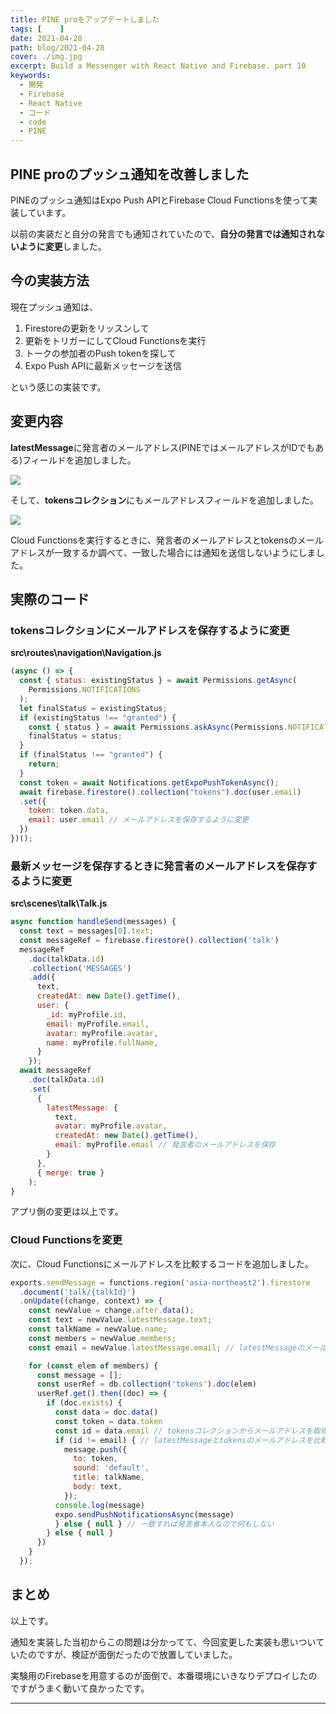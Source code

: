 ```yaml
---
title: PINE proをアップデートしました
tags: [    ]
date: 2021-04-28
path: blog/2021-04-28
cover: ./img.jpg
excerpt: Build a Messenger with React Native and Firebase. part 10
keywords:
  - 開発
  - Firebase
  - React Native
  - コード
  - code
  - PINE
---
```


## PINE proのプッシュ通知を改善しました

<Link to="/blog/2021-04-08">PINEのプッシュ通知はExpo Push APIとFirebase Cloud Functionsを使って実装しています。</Link>

以前の実装だと自分の発言でも通知されていたので、**自分の発言では通知されないように変更**しました。

## 今の実装方法

現在プッシュ通知は、

1. Firestoreの更新をリッスンして
1. 更新をトリガーにしてCloud Functionsを実行
1. トークの参加者のPush tokenを探して
1. Expo Push APIに最新メッセージを送信

という感じの実装です。

## 変更内容

**latestMessage**に発言者のメールアドレス(PINEではメールアドレスがIDでもある)フィールドを追加しました。

![](./img1.png)

そして、**tokensコレクション**にもメールアドレスフィールドを追加しました。

![](./img2.png)

Cloud Functionsを実行するときに、発言者のメールアドレスとtokensのメールアドレスが一致するか調べて、一致した場合には通知を送信しないようにしました。

## 実際のコード

### tokensコレクションにメールアドレスを保存するように変更

**src\routes\navigation\Navigation.js**

```javascript
(async () => {
  const { status: existingStatus } = await Permissions.getAsync(
    Permissions.NOTIFICATIONS
  );
  let finalStatus = existingStatus;
  if (existingStatus !== "granted") {
    const { status } = await Permissions.askAsync(Permissions.NOTIFICATIONS);
    finalStatus = status;
  }
  if (finalStatus !== "granted") {
    return;
  }
  const token = await Notifications.getExpoPushTokenAsync();
  await firebase.firestore().collection("tokens").doc(user.email)
  .set({
    token: token.data,
    email: user.email // メールアドレスを保存するように変更
  })
})();
```

### 最新メッセージを保存するときに発言者のメールアドレスを保存するように変更

**src\scenes\talk\Talk.js**

```javascript
async function handleSend(messages) {
  const text = messages[0].text;
  const messageRef = firebase.firestore().collection('talk')
  messageRef
    .doc(talkData.id)
    .collection('MESSAGES')
    .add({
      text,
      createdAt: new Date().getTime(),
      user: {
        _id: myProfile.id,
        email: myProfile.email,
        avatar: myProfile.avatar,
        name: myProfile.fullName,
      }
    });
  await messageRef
    .doc(talkData.id)
    .set(
      {
        latestMessage: {
          text,
          avatar: myProfile.avatar,
          createdAt: new Date().getTime(),
          email: myProfile.email // 発言者のメールアドレスを保存
        }
      },
      { merge: true }
    );
}
```

アプリ側の変更は以上です。

### Cloud Functionsを変更

次に、Cloud Functionsにメールアドレスを比較するコードを追加しました。

```javascript
exports.sendMessage = functions.region('asia-northeast2').firestore
  .document('talk/{talkId}')
  .onUpdate((change, context) => {
    const newValue = change.after.data();
    const text = newValue.latestMessage.text;
    const talkName = newValue.name;
    const members = newValue.members;
    const email = newValue.latestMessage.email; // latestMessageのメールアドレスを取得

    for (const elem of members) {
      const message = [];
      const userRef = db.collection('tokens').doc(elem)
      userRef.get().then((doc) => {
        if (doc.exists) {
          const data = doc.data()
          const token = data.token
          const id = data.email // tokensコレクションからメールアドレスを取得
          if (id != email) { // latestMessageとtokensのメールアドレスを比較、一致しなければ発言者ではないのでプッシュ通知を送信する処理へ
            message.push({
              to: token,
              sound: 'default',
              title: talkName,
              body: text,
            });
          console.log(message)
          expo.sendPushNotificationsAsync(message)
          } else { null } // 一致すれば発言者本人なので何もしない
        } else { null }
      })
    }
  });
```

## まとめ

以上です。

通知を実装した当初からこの問題は分かってて、今回変更した実装も思いついていたのですが、検証が面倒だったので放置していました。

実験用のFirebaseを用意するのが面倒で、本番環境にいきなりデプロイしたのですがうまく動いて良かったです。

---